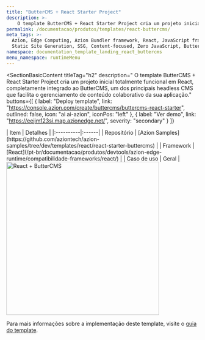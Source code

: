 ```yaml
---
title: "ButterCMS + React Starter Project"
description: >-
    O template ButterCMS + React Starter Project cria um projeto inicial totalmente funcional em React, completamente integrado ao ButterCMS, um dos principais headless CMS que facilita o gerenciamento de conteúdo colaborativo da sua aplicação.
permalink: /documentacao/produtos/templates/react-buttercms/
meta_tags: >-
  Azion, Edge Computing, Azion Bundler framework, React, JavaScript frameworks,
  Static Site Generation, SSG, Content-focused, Zero JavaScript, ButterCMS
namespace: documentation_template_landing_react_buttercms
menu_namespace: runtimeMenu
---
```



<SectionBasicContent
  titleTag="h2"
  description=" O template ButterCMS + React Starter Project cria um projeto inicial totalmente funcional em React, completamente integrado ao ButterCMS, um dos principais headless CMS que facilita o gerenciamento de conteúdo colaborativo da sua aplicação."
  buttons={[
    { label: "Deploy template", link: "https://console.azion.com/create/buttercms/buttercms-react-starter", outlined: false, icon: "ai ai-azion", iconPos: "left" },
    { label: "Ver demo", link: "https://eejim123si.map.azionedge.net/", severity: "secondary" }
  ]}
>
  <Fragment slot="content">
    <div style="flex: 1; min-width: 300px;">
      | Item | Detalhes |
      |:----------|:------|
      | Repositório | [Azion Samples](https://github.com/aziontech/azion-samples/tree/dev/templates/react/react-starter-buttercms) |
      | Framework | [React](/pt-br/documentacao/produtos/devtools/azion-edge-runtime/compatibilidade-frameworks/react/) |
      | Caso de uso | Geral |
    </div>
    <div style="display: flex; justify-content: center; align-items: center; flex: 1;">
      <img src="/assets/docs/images/uploads/template-showcase/react/butter-react-starter.png" width="400" alt="React + ButterCMS" style="min-width: 100%; max-width: 100%; height: auto;" />
    </div>
  </Fragment>
</SectionBasicContent>

Para mais informações sobre a implementação deste template, visite o [guia do template](/pt-br/documentacao/produtos/guias/butter-templates-collection/).